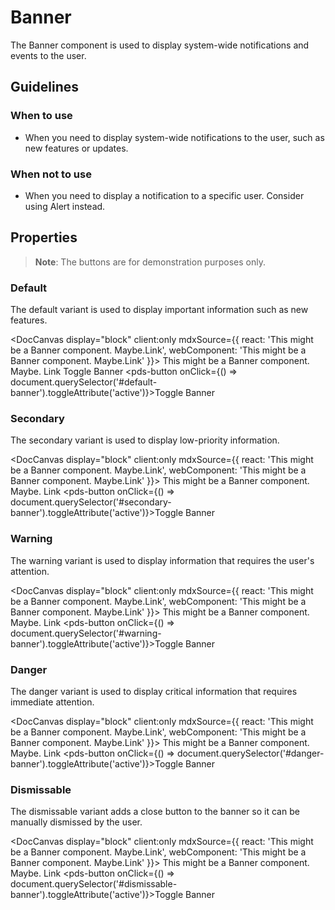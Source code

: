 
# Banner

The Banner component is used to display system-wide notifications and events to the user.

## Guidelines

### When to use

- When you need to display system-wide notifications to the user, such as new features or updates.

### When not to use

- When you need to display a notification to a specific user. Consider using Alert instead.

## Properties

<DocArgsTable componentName="pds-banner" docSource={components} />

> **Note**: The buttons are for demonstration purposes only.

### Default

The default variant is used to display important information such as new features.

<DocCanvas display="block" client:only
  mdxSource={{
    react: '<PdsBanner componentId="default-banner"><span slot="text">This might be a Banner component. Maybe.</span><PdsLink slot="actions" href="#">Link</PdsLink></PdsBanner>',
    webComponent: '<pds-banner component-id="default-banner"><span slot="text">This might be a Banner component. Maybe.</span><pds-link slot="actions" href="#">Link</pds-link></pds-banner>'
}}>
  <pds-banner component-id="default-banner">
    <span slot="text">This might be a Banner component. Maybe.</span>
    <pds-link slot="actions" href="#">Link</pds-link>
    <pds-link slot="actions" href="#">Toggle Banner</pds-link>
  </pds-banner>
  <pds-button onClick={() => document.querySelector('#default-banner').toggleAttribute('active')}>Toggle Banner</pds-button>
</DocCanvas>

### Secondary

The secondary variant is used to display low-priority information.

<DocCanvas display="block" client:only
  mdxSource={{
    react: '<PdsBanner componentId="secondary-banner" variant="secondary"><span slot="text">This might be a Banner component. Maybe.</span><PdsLink slot="actions" href="#">Link</PdsLink></PdsBanner>',
    webComponent: '<pds-banner component-id="secondary-banner" variant="secondary"><span slot="text">This might be a Banner component. Maybe.</span><pds-link slot="actions" href="#">Link</pds-link></pds-banner>'
}}>
  <pds-banner component-id="secondary-banner" variant="secondary">
    <span slot="text">This might be a Banner component. Maybe.</span>
    <pds-link slot="actions" href="#">Link</pds-link>
  </pds-banner>
  <pds-button onClick={() => document.querySelector('#secondary-banner').toggleAttribute('active')}>Toggle Banner</pds-button>
</DocCanvas>

### Warning

The warning variant is used to display information that requires the user's attention.

<DocCanvas display="block" client:only
  mdxSource={{
    react: '<PdsBanner componentId="warning-banner"><span slot="text">This might be a Banner component. Maybe.</span><PdsLink slot="actions" href="#">Link</PdsLink></PdsBanner>',
    webComponent: '<pds-banner component-id="warning-banner" variant="warning"><span slot="text">This might be a Banner component. Maybe.</span><pds-link slot="actions" href="#">Link</pds-link></pds-banner>'
}}>
  <pds-banner component-id="warning-banner" variant="warning">
    <span slot="text">This might be a Banner component. Maybe.</span>
    <pds-link slot="actions" href="#">Link</pds-link>
  </pds-banner>
  <pds-button onClick={() => document.querySelector('#warning-banner').toggleAttribute('active')}>Toggle Banner</pds-button>
</DocCanvas>

### Danger

The danger variant is used to display critical information that requires immediate attention.

<DocCanvas display="block" client:only
  mdxSource={{
    react: '<PdsBanner componentId="danger-banner" variant="danger"><span slot="text">This might be a Banner component. Maybe.</span><PdsLink slot="actions" href="#">Link</PdsLink></PdsBanner>',
    webComponent: '<pds-banner component-id="danger-banner" variant="danger"><span slot="text">This might be a Banner component. Maybe.</span><pds-link slot="actions" href="#">Link</pds-link></pds-banner>'
}}>
  <pds-banner component-id="danger-banner" variant="danger">
    <span slot="text">This might be a Banner component. Maybe.</span>
    <pds-link slot="actions" href="#">Link</pds-link>
  </pds-banner>
  <pds-button onClick={() => document.querySelector('#danger-banner').toggleAttribute('active')}>Toggle Banner</pds-button>
</DocCanvas>

### Dismissable

The dismissable variant adds a close button to the banner so it can be manually dismissed by the user.

<DocCanvas display="block" client:only
  mdxSource={{
    react: '<PdsBanner componentId="dismissable-banner" dismissable><span slot="text">This might be a Banner component. Maybe.</span><PdsLink slot="actions" href="#">Link</PdsLink></PdsBanner>',
    webComponent: '<pds-banner component-id="dismissable-banner" dismissable><span slot="text">This might be a Banner component. Maybe.</span><pds-link slot="actions" href="#">Link</pds-link></pds-banner>'
  }}>
  <pds-banner component-id="dismissable-banner" dismissable>
    <span slot="text">This might be a Banner component. Maybe.</span>
    <pds-link slot="actions" href="#">Link</pds-link>
  </pds-banner>
  <pds-button onClick={() => document.querySelector('#dismissable-banner').toggleAttribute('active')}>Toggle Banner</pds-button>
</DocCanvas>
